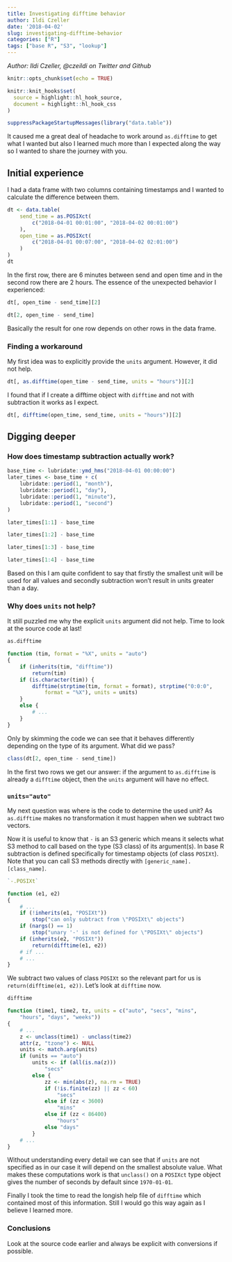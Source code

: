 ```yaml
---
title: Investigating difftime behavior
author: Ildi Czeller
date: '2018-04-02'
slug: investigating-difftime-behavior
categories: ["R"]
tags: ["base R", "S3", "lookup"]
---
```


*Author: Ildi Czeller, @czeildi on Twitter and Github*

```r
knitr::opts_chunk$set(echo = TRUE)
```

```r
knitr::knit_hooks$set(
  source = highlight::hl_hook_source,
  document = highlight::hl_hook_css
)
```

```r
suppressPackageStartupMessages(library("data.table"))
```


It caused me a great deal of headache to work around `as.difftime` to get what I wanted but also I learned much more than I expected along the way so I wanted to share the journey with you.

## Initial experience

I had a data frame with two columns containing timestamps and I wanted to calculate the difference between them.

```r
dt <- data.table(
    send_time = as.POSIXct(
        c("2018-04-01 00:01:00", "2018-04-02 00:01:00")
    ),
    open_time = as.POSIXct(
        c("2018-04-01 00:07:00", "2018-04-02 02:01:00")
    )
)
dt
```

In the first row, there are 6 minutes between send and open time and in the second row there are 2 hours. The essence of the unexpected behavior I experienced:

```r
dt[, open_time - send_time][2]
```

```r
dt[2, open_time - send_time]
```

Basically the result for one row depends on other rows in the data frame.

### Finding a workaround

My first idea was to explicitly provide the `units` argument. However, it did not help.

```r
dt[, as.difftime(open_time - send_time, units = "hours")][2]
```

I found that if I create a difftime object with `difftime` and not with subtraction it works as I expect.

```r
dt[, difftime(open_time, send_time, units = "hours")][2]
```

## Digging deeper

### How does timestamp subtraction actually work? 

```r
base_time <- lubridate::ymd_hms("2018-04-01 00:00:00")
later_times <- base_time + c(
    lubridate::period(1, "month"),
    lubridate::period(1, "day"),
    lubridate::period(1, "minute"),
    lubridate::period(1, "second")
)
```

```r
later_times[1:1] - base_time
```
```r
later_times[1:2] - base_time
```
```r
later_times[1:3] - base_time
```
```r
later_times[1:4] - base_time
```

Based on this I am quite confident to say that firstly the smallest unit will be used for all values and secondly subtraction won't result in units greater than a day.

### Why does `units` not help? 

It still puzzled me why the explicit `units` argument did not help. Time to look at the source code at last!

```r
as.difftime
```

```r
function (tim, format = "%X", units = "auto")
{
    if (inherits(tim, "difftime"))
        return(tim)
    if (is.character(tim)) {
        difftime(strptime(tim, format = format), strptime("0:0:0",
            format = "%X"), units = units)
    }
    else {
        # ...
    }
}
```


Only by skimming the code we can see that it behaves differently depending on the type of its argument. What did we pass? 

```r
class(dt[2, open_time - send_time])
```

In the first two rows we get our answer: if the argument to `as.difftime` is already a `difftime` object, then the `units` argument will have no effect.

### `units="auto"`

My next question was where is the code to determine the used unit? As `as.difftime` makes no transformation it must happen when we subtract two vectors.

Now it is useful to know that `-` is an S3 generic which means it selects what S3 method to call based on the type (S3 class) of its argument(s). In base R subtraction is defined specifically for timestamp objects (of class `POSIXt`). Note that you can call S3 methods directly with `[generic_name].[class_name]`.

```r
`-.POSIXt`
```

```r
function (e1, e2)
{
    # ...
    if (!inherits(e1, "POSIXt"))
        stop("can only subtract from \"POSIXt\" objects")
    if (nargs() == 1)
        stop("unary '-' is not defined for \"POSIXt\" objects")
    if (inherits(e2, "POSIXt"))
        return(difftime(e1, e2))
    # if ...
    # ...
}
```


We subtract two values of class `POSIXt` so the relevant part for us is `return(difftime(e1, e2))`. Let's look at `difftime` now.

```r
difftime
```

```r
function (time1, time2, tz, units = c("auto", "secs", "mins",
    "hours", "days", "weeks"))
{
    # ...
    z <- unclass(time1) - unclass(time2)
    attr(z, "tzone") <- NULL
    units <- match.arg(units)
    if (units == "auto")
        units <- if (all(is.na(z)))
            "secs"
        else {
            zz <- min(abs(z), na.rm = TRUE)
            if (!is.finite(zz) || zz < 60)
                "secs"
            else if (zz < 3600)
                "mins"
            else if (zz < 86400)
                "hours"
            else "days"
        }
    # ...
}
```

Without understanding every detail we can see that if `units` are not specified as in our case it will depend on the smallest absolute value. What makes these computations work is that `unclass()` on a `POSIXct` type object gives the number of seconds by default since `1970-01-01`.

Finally I took the time to read the longish help file of `difftime` which contained most of this information. Still I would go this way again as I believe I learned more.

### Conclusions

Look at the source code earlier and always be explicit with conversions if possible.
